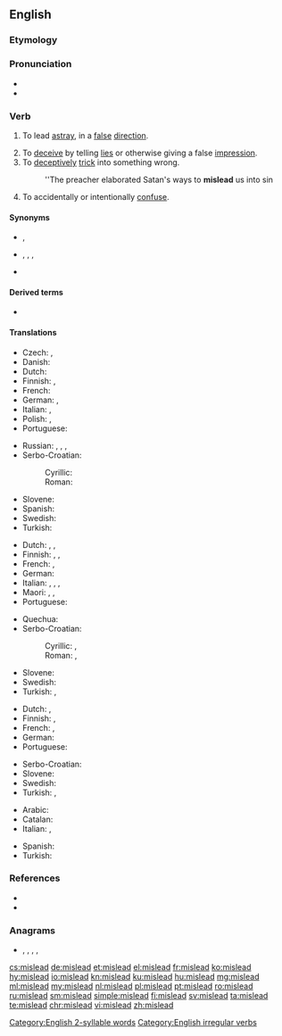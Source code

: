 ==English==

===Etymology===
{{prefix|mis|lead|lang=en}}

===Pronunciation===
* {{IPA|/ˈmɪsliːd/|lang=en}}
* {{audio|en-us-mislead.ogg|Audio (US)|lang=en}}

 [[Category:English 2-syllable words]]

===Verb===
{{en-verb|misleads|misleading|misled}} {{lb|en|transitive}}

# {{lb|en|literally}} To lead [[astray]], in a [[false]] [[direction]].
# To [[deceive]] by telling [[lies]] or otherwise giving a false [[impression]].
# To [[deceptively]] [[trick]] into something wrong.
#: ''The preacher elaborated Satan's ways to '''mislead''' us into sin
# To accidentally or intentionally [[confuse]].

====Synonyms====
* {{sense|lead in a false direction}} {{l|en|misguide}}, {{l|en|misinform}}
* {{sense|deceive by giving a false impression}} {{l|en|deceive}}, {{l|en|delude}}, {{l|en|beguile}}, {{l|en|cheat}}
* {{sense|trick into something wrong}} {{l|en|seduce}}

====Derived terms====
* {{l|en|misleading}} {{pos a}}

====Translations====
{{trans-top|lead in a false direction}}
* Czech: {{t+|cs|svést}}, {{t|cs|klamat}}
* Danish: {{t|da|vildlede}}
* Dutch: {{t+|nl|misleiden}}
* Finnish: {{t|fi|johtaa harhaan}}, {{t+|fi|harhauttaa}}
* French: {{t+|fr|égarer}}
* German: {{t|de|in die Irre führen}}, {{t+|de|irreführen}}
* Italian: {{t|it|portare sulla cattiva strada}}, {{t|it|sviare}}
* Polish: {{t|pl|wprowadzać w błąd|impf}}, {{t+|pl|wprowadzić w błąd|pf}}
* Portuguese: {{t|pt|desencaminhar}}
{{trans-mid}}
* Russian: {{t+|ru|вводи́ть в заблужде́ние|impf}}, {{t+|ru|ввести́ в заблужде́ние|pf}}, {{t+|ru|обма́нывать|impf}}, {{t+|ru|обману́ть|pf}}
* Serbo-Croatian:
*: Cyrillic: {{t|sh|обманути}}
*: Roman: {{t+|sh|obmanuti}}
* Slovene: {{t|sl|zavêsti}}
* Spanish: {{t|es|propiciar equivocarse}}
* Swedish: {{t+|sv|vilseleda}}
* Turkish: {{t+|tr|ayartmak}}
{{trans-bottom}}

{{trans-top|to deceive by lies or other false impression}}
* Dutch: {{t+|nl|misleiden}}, {{t+|nl|bedotten}}, {{t+|nl|bedriegen}}
* Finnish: {{t+|fi|vedättää}}, {{t|fi|johtaa harhaan}}, {{t+|fi|harhauttaa}}
* French: {{t+|fr|égarer}}, {{t+|fr|mésinformer}}
* German: {{t|de|in die Irre führen}}
* Italian: {{t+|it|ingannare}}, {{t+|it|raggirare}}, {{t+|it|truffare}}, {{t|it|disinformare}}
* Maori: {{t|mi|tuapeka}}, {{t|mi|whakatuapeka}}, {{t|mi|rūpahu}}
* Portuguese: {{t+|pt|enganar}}
{{trans-mid}}
* Quechua: {{t|qu|pallquy}}
* Serbo-Croatian:
*: Cyrillic: {{t|sh|завести}}, {{t|sh|обманути}}
*: Roman: {{t+|sh|zavesti}}, {{t+|sh|obmanuti}}
* Slovene: {{t|sl|zavêsti}}
* Swedish: {{t+|sv|vilseleda}}
* Turkish: {{t+|tr|kandırmak}}, {{t+|tr|aldatmak}}
{{trans-bottom}}

{{trans-top|to deceptively trick into something wrong}}
* Dutch: {{t+|nl|verleiden}}, {{t+|nl|verlokken}}
* Finnish: {{t+|fi|vietellä}}, {{t|fi|viekotella}}
* French: {{t+|fr|égarer}}, {{t+|fr|induire en erreur}}
* German: {{t|de|in die Irre führen}}
* Portuguese: {{t+|pt|enganar}}
{{trans-mid}}
* Serbo-Croatian: {{t-needed|sh}}
* Slovene: {{t|sl|zavêsti}}
* Swedish: {{t+|sv|förleda}}
* Turkish: {{t+|tr|ayartmak}}, {{t+|tr|kandırmak}}
{{trans-bottom}}

{{trans-see|trick or mislead|deceive}}

{{checktrans-top}}
* Arabic: {{t-check|ar|غَرَّ}}
* Catalan: {{t+check|ca|enganyar}}
* Italian: {{t+check|it|ingannare}}, {{t-check|it|prendere in giro}}
{{trans-mid}}
* Spanish: {{t+check|es|engañar}}
* Turkish: {{t+check|tr|kandırmak}}
{{trans-bottom}}

===References===
* {{R:Century 1911}}
* {{R:Webster 1913}}

===Anagrams===
* {{l|en|medials}}, {{l|en|medial s}}, {{l|en|misdeal}}, {{l|en|m'ladies}}, {{l|en|smailed}}

[[Category:English irregular verbs]]

[[cs:mislead]]
[[de:mislead]]
[[et:mislead]]
[[el:mislead]]
[[fr:mislead]]
[[ko:mislead]]
[[hy:mislead]]
[[io:mislead]]
[[kn:mislead]]
[[ku:mislead]]
[[hu:mislead]]
[[mg:mislead]]
[[ml:mislead]]
[[my:mislead]]
[[nl:mislead]]
[[pl:mislead]]
[[pt:mislead]]
[[ro:mislead]]
[[ru:mislead]]
[[sm:mislead]]
[[simple:mislead]]
[[fi:mislead]]
[[sv:mislead]]
[[ta:mislead]]
[[te:mislead]]
[[chr:mislead]]
[[vi:mislead]]
[[zh:mislead]]
